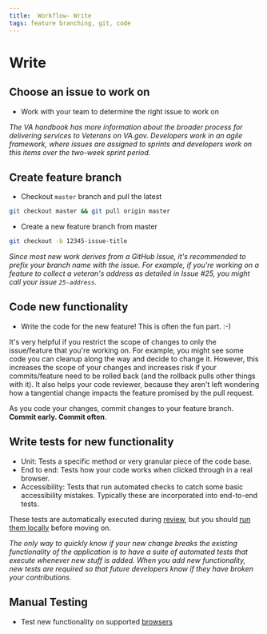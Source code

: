 ```yaml
---
title:  Workflow- Write
tags: feature branching, git, code
---
```


# Write

## Choose an issue to work on

- Work with your team to determine the right issue to work on

_The VA handbook has more information about the broader process for delivering services to Veterans on VA.gov. Developers work in an agile framework, where issues are assigned to sprints and developers work on this items over the two-week sprint period._

## Create feature branch

- Checkout `master` branch and pull the latest
```bash
git checkout master && git pull origin master
```

- Create a new feature branch from master
```bash
git checkout -b 12345-issue-title
```

_Since most new work derives from a GitHub Issue, it's recommended to prefix your branch name with the issue. For example, if you're working on a feature to collect a veteran's address as detailed in Issue #25, you might call your issue `25-address`._

## Code new functionality

- Write the code for the new feature! This is often the fun part. :-)

It's very helpful if you restrict the scope of changes to only the issue/feature that you're working on. For example, you might see some code you can cleanup along the way and decide to change it. However, this increases the scope of your changes and increases risk if your commits/feature need to be rolled back (and the rollback pulls other things with it). It also helps your code reviewer, because they aren't left wondering how a tangential change impacts the feature promised by the pull request.

As you code your changes, commit changes to your feature branch. **Commit early. Commit often**.

## Write tests for new functionality

- Unit: Tests a specific method or very granular piece of the code base.
- End to end: Tests how your code works when clicked through in a real browser.
- Accessibility: Tests that run automated checks to catch some basic accessibility mistakes. Typically these are incorporated into end-to-end tests.

These tests are automatically executed during [review](/getting-started/common-tasks/workflow/review), but you should [run them locally](/getting-started/common-tasks/test) before moving on.

_The only way to quickly know if your new change breaks the existing functionality of the application is to have a suite of automated tests that execute whenever new stuff is added. When you add new functionality, new tests are required so that future developers know if they have broken your contributions._

## Manual Testing

- Test new functionality on supported [browsers](/platform/front-end-standards/documented-decisions/browser-support/)
